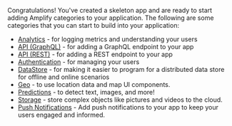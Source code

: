 Congratulations! You've created a skeleton app and are ready to start adding Amplify categories to your application. The following are some categories that you can start to build into your application:

- [Analytics](/[platform]/build-a-backend/more-features/analytics/set-up-analytics/) - for logging metrics and understanding your users
- [API (GraphQL)](/[platform]/build-a-backend/graphqlapi/set-up-data/) - for adding a GraphQL endpoint to your app
- [API (REST)](/[platform]/build-a-backend/restapi/set-up-rest-api/) - for adding a REST endpoint to your app
- [Authentication](/[platform]/build-a-backend/auth/set-up-auth/) - for managing your users
- [DataStore](/[platform]/build-a-backend/more-features/datastore/set-up-datastore/) - for making it easier to program for a distributed data store for offline and online scenarios
- [Geo](/[platform]/build-a-backend/more-features/geo/set-up-geo/) - to use location data and map UI components.
- [Predictions](/[platform]/build-a-backend/more-features/predictions/set-up-predictions/) - to detect text, images, and more!
- [Storage](/[platform]/build-a-backend/storage/set-up-storage/) - store complex objects like pictures and videos to the cloud.
- [Push Notifications](/[platform]/build-a-backend/push-notifications/set-up-push-notifications/) - Add push notifications to your app to keep your users engaged and informed.
